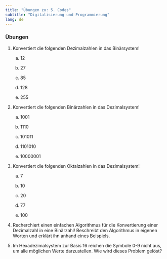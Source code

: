 ```yaml
---
title: "Übungen zu: 5. Codes"
subtitle: "Digitalisierung und Programmierung"
lang: de
---
```


### Übungen


1.  Konvertiert die folgenden Dezimalzahlen in das Binärsystem!

    a)  12

    b)  27

    c)  85

    d)  128

    e)  255
    
2.  Konvertiert die folgenden Binärzahlen in das Dezimalsystem!

    a)  1001

    b)  1110

    c)  101011

    d)  1101010

    e)  10000001
    
3.  Konvertiert die folgenden Oktalzahlen in das Dezimalsystem!

    a)  7

    b)  10

    c)  20

    d)  77

    e)  100
    
  
4.  Recherchiert einen einfachen Algorithmus für die Konvertierung einer Dezimalzahl in eine Binärzahl! Beschreibt den Algorithmus in eigenen Worten und erklärt ihn anhand eines Beispiels.
    
5.  Im Hexadezimalsystem zur Basis 16 reichen die Symbole 0-9 nicht aus, um alle möglichen Werte darzustellen. Wie wird dieses Problem gelöst?